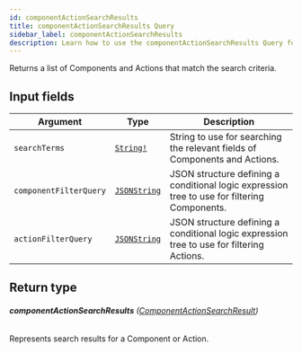 ```yaml
---
id: componentActionSearchResults
title: componentActionSearchResults Query
sidebar_label: componentActionSearchResults
description: Learn how to use the componentActionSearchResults Query for Builder's API.
---
```


Returns a list of Components and Actions that match the search criteria.

## Input fields

| Argument               | Type                                             | Description                                                                                  |
| ---------------------- | ------------------------------------------------ | -------------------------------------------------------------------------------------------- |
| `searchTerms`          | [`String!`](/composer/builder/api/schema/scalar/String.mdx)        | String to use for searching the relevant fields of Components and Actions.                   |
| `componentFilterQuery` | [`JSONString`](/composer/builder/api/schema/scalar/JSONString.mdx) | JSON structure defining a conditional logic expression tree to use for filtering Components. |
| `actionFilterQuery`    | [`JSONString`](/composer/builder/api/schema/scalar/JSONString.mdx) | JSON structure defining a conditional logic expression tree to use for filtering Actions.    |

## Return type

###### <b>componentActionSearchResults</b> ([ComponentActionSearchResult](/composer/builder/api/schema/union/ComponentActionSearchResult.mdx))

Represents search results for a Component or Action.
